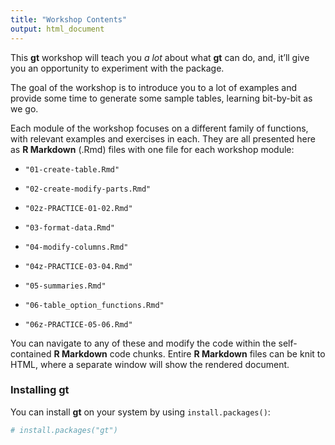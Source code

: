 ```yaml
---
title: "Workshop Contents"
output: html_document
---
```


This **gt** workshop will teach you *a lot* about what **gt** can do, and, it'll give you an opportunity to experiment with the package. 

The goal of the workshop is to introduce you to a lot of examples and provide some time to generate some sample tables, learning bit-by-bit as we go.

Each module of the workshop focuses on a different family of functions, with relevant examples and exercises in each. They are all presented here as **R Markdown** (.Rmd) files with one file for each workshop module:

- `"01-create-table.Rmd"`

- `"02-create-modify-parts.Rmd"`

- `"02z-PRACTICE-01-02.Rmd"`

- `"03-format-data.Rmd"`

- `"04-modify-columns.Rmd"`

- `"04z-PRACTICE-03-04.Rmd"`

- `"05-summaries.Rmd"`

- `"06-table_option_functions.Rmd"`

- `"06z-PRACTICE-05-06.Rmd"`

You can navigate to any of these and modify the code within the self-contained **R Markdown** code chunks. Entire **R Markdown** files can be knit to HTML, where a separate window will show the rendered document.

### Installing **gt**

You can install **gt** on your system by using `install.packages()`:

```r
# install.packages("gt")
```

